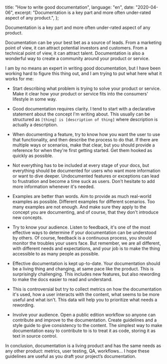   title: "How to write good documentation",
  language: "en",
  date: "2020-04-06",
  excerpt:
    "Documentation is a key part and more often under-rated aspect of any product.",
};

Documentation is a key part and more often under-rated aspect of any product.

Documentation can be your best bet as a source of leads. From a marketing point of view, it can attract potential investors and customers. From a technical point of view, it can attract talent. Documentation is also a wonderful way to create a community around your product or service.

I am by no means an expert in writing good documentation, but I have been working hard to figure this thing out, and I am trying to put what here what it works for me:

- Start describing what problem is trying to solve your product or service. Make it clear how your product or service fits into the consumers' lifestyle in some way.

- Good documentation requires clarity. I tend to start with a declarative statement about the concept I'm writing about. This usually can be structured as `[thing] is [description of thing]` where description is actually a description.

- When documenting a feature, try to know how you want the user to use that functionality, and then describe the process to do that. If there are multiple ways or scenarios, make that clear, but you should provide a reference for when they're first getting started. Get them hooked as quickly as possible.

- Not everything has to be included at every stage of your docs, but everything should be documented for users who want more information or want to dive deeper. Undocumented features or exceptions can lead to frustration and become a time suck as users. Don't hesitate to add more information whenever it's needed.

- Examples are better than words. Aim to provide as much real-world examples as possible. Different examples for different scenarios. Too many examples are not enough. And make sure they apply to the concept you are documenting, and of course, that they don't introduce new concepts.

- Try to know your audience. Listen to feedback, it's one of the most effective ways to determine if your documentation can be understood by others. Of course, feedback is a continuous process, you should monitor the troubles your users face. But remember, we are all different, with different needs and expectations, and your job is to make the thing accessible to as many people as possible.

- Effective documentation is kept up-to-date. Your documentation should be a living thing and changing, at same pace like the product. This is surprisingly challenging. This includes new features, but also rewording to make the docs easier to read and understand.

- This is controversial but try to collect metrics on how the documentation it's used, how a user interacts with the content, what seems to be more useful and what isn't. This data will help you to prioritize what needs a rewording.

- Involve your audience. Open a public edition workflow so anyone can contribute and improve to the documentation. Create guidelines and a style guide to give consistency to the content. The simplest way to make documentation easy to contribute to is to treat it as code, storing it as text in source control.

In conclusion, documentation is a living product and has the same needs as any other product: metrics, user testing, QA, workflows... I hope these guidelines are useful as you draft your project’s documentation.
